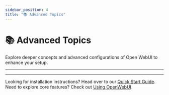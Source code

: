 ```yaml
---
sidebar_position: 4
title: "📚 Advanced Topics"
---
```



# 📚 Advanced Topics

Explore deeper concepts and advanced configurations of Open WebUI to enhance your setup.

---

<Tabs groupId="advanced-topics">

<TabItem value="env-config" label="Environment Configuration">

<EnvConfig />

</TabItem>

<TabItem value="logging" label="Logging and Monitoring">

<Logging />

</TabItem>

<TabItem value="development" label="Development Guide">

<Development />

</TabItem>

</Tabs>

---

Looking for installation instructions? Head over to our [Quick Start Guide](../quick-start).  
Need to explore core features? Check out [Using OpenWebUI](../using-openwebui).
